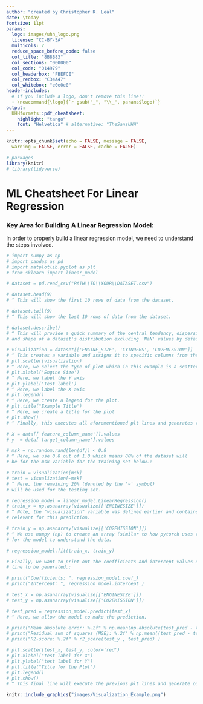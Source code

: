 ```yaml
---
author: "created by Christopher K. Leal"
date: \today
fontsize: 11pt
params:
  logo: images/uhh_logo.png
  license: "CC-BY-SA"
  multicols: 2
  reduce_space_before_code: false
  col_title: "8B8B83"
  col_sections: "000000"
  col_code: "014979"
  col_headerbox: "FBEFCE"
  col_redbox: "C34A47"
  col_whitebox: "e0e0e0"
header-includes: 
  # if you include a logo, don't remove this line!!
  - \newcommand{\logo}{`r gsub("_", "\\_", params$logo)`}
output:
  UHHformats::pdf_cheatsheet:
    highlight: "tango"
    font: "Helvetica" # alternative: "TheSansUHH"
---
```


```r
knitr::opts_chunk$set(echo = FALSE, message = FALSE, 
  warning = FALSE, error = FALSE, cache = FALSE)
```

```r
# packages
library(knitr)
# library(tidyverse)
```

# ML Cheatsheet For Linear Regression

\begin{blackbox}{What is a Linear Regression Model?}

A linear regression model is one of the simplest examples of machine learning (ML) that can be used to predict data. A linear regression model focuses on using at least one key piece of data in order to predict another. Using just one type of data to make such predictions is known as a "Simple Linear Regression Model". However, if more than one data point needs to be used to make a prediction, this is called a "Multiple Linear Regression Model". The use case depends on what the goal is for the prediction and requires some level of understanding for the dataset in question by way of data exploration.

|

*Multiple vs. Simple Linear Regression Model:*

|

A simple linear regression model uses one data point (independent variable) to predict and calculate the wanted result (dependent variable). A multiple linear regression model uses more than one independent variable to accomplish this.
\end{blackbox}


### Key Area for Building A Linear Regression Model:

In order to properly build a linear regression model, we need to understand the steps involved.

\begin{bluebox}{Step 1: Importing The Relevant Libraries:}

In this case of Python, you'll need to make sure you import the libraries relevant to your project. In general, you can create a linear regression model with the following libraries listed below. This can vary depending on the language and objectives. For example, you may not need to necessarily create plots to visualize the data despite it being generally useful, so you can exclude matplotlib if that's the case.:

* numpy
|
* sckit-learn
|
* pandas
|
* matplotlib
|
* pylab (optional)

\end{bluebox}

```python
# import numpy as np
# import pandas as pd
# import matplotlib.pyplot as plt
# from sklearn import linear_model
```


\begin{redbox}{Step 2: Loading the Dataset:}

Once the necessary libraries have been imported, the dataset needs to be loaded in. Assuming the library is already present locally on the machine, you can load the data using pandas or other libraries. In this example, we use pandas do accomplish this as shown below.:
\end{redbox}

```python
# dataset = pd.read_csv("PATH\\TO\\YOUR\\DATASET.csv")
```

\begin{greenbox}{Step 3: Data Exploration:}

This steps requires understanding what the dataset consists of and figuring out what data can be used to accomplish the goal. The following are some basic example of how we can understand the dataset in further detail by viewing the data in various different ways.
\end{greenbox}

```python
# dataset.head(9)  
# ^ This will show the first 10 rows of data from the dataset.

# dataset.tail(9)
# ^ This will show the last 10 rows of data from the dataset.

# dataset.describe()
# ^ This will provide a quick summary of the central tendency, dispersion 
# and shape of a dataset's distribution excluding 'NaN' values by default
```

\begin{greenbox}

Additionally, the data can also be explored by visualization leveraging some libraries like matplotlib or ggplot which is very popular with R programming. The following example shows how we can select specific columns of data from a non-existent dataset and plot them using matplotlib.:
\end{greenbox}

```python
# visualization = dataset[['ENGINE_SIZE', 'CYINDERS', 'CO2EMISSION']] 
# ^ This creates a variable and assigns it to specific columns from the "dataset".
# plt.scatter(visualization)
# ^ Here, we select the type of plot which in this example is a scatter plot.
# plt.xlabel('Engine Size')
# ^ Here, we label the Y axis
# plt.ylabel('Test label')
# ^ Here, we label the X axis
# plt.legend()
# ^ Here, we create a legend for the plot.
# plt.title("Example Title")
# ^ Here, we create a title for the plot
# plt.show()
# ^ Finally, this executes all aforementioned plt lines and generates the plot
```


\begin{yellowbox}{Step 4: Selecting Features And The Target:}

Once we've identified the data we need and have determined the type of linear regression model to use, we can then create variables and assign them to the data we will be leveraging. Here is what an example would look like.:
*Note: This is essentially what I showed in the previous step on how to extract data from a dataset and assign it to the visualization variable. The difference is that here, we would know what data is needed to begin to work on the ML model.*

\end{yellowbox}

```python
# X = data[['feature_column_name']].values
# y  = data['target_column_name'].values
```

\begin{bluebox}{Step 5: Splitting The Data:}

In this step, we need to create a "TEST" and a "TRAINING" set out of the dataset. The idea is to use out of sample testing which means the model will be trained on the training set but tested with the test set. This way we can properly train the model on the majority of data and then use the separate data not yet seen by the model to conduct a test and obtain accurate results from the trained model. For this example, we can use the numpy library to accomplish this.:

\end{bluebox}

```python
# msk = np.random.rand(len(df)) < 0.8
# ^ Here, we use 0.8 out of 1.0 which means 80% of the dataset will 
# be for the msk variable for the training set below.:

# train = visualization[msk]
# test = visualization[~msk]
# ^ Here, the remaining 20% (denoted by the '~' symbol) 
# will be used for the testing set.
```


\begin{greenbox}{Step 6: Creating The Linear Regression Model:}

Next, we create the linear regression models using the sckit-learn library. We can do this with the following.:

\end{greenbox}

```python
# regression_model = linear_model.LinearRegression()
# train_x = np.asanarray(visualize[['ENGINESIZE']])
# ^ Note, the "visualization" variable was defined earlier and contains all data 
# relevant for this prediction.

# train_y = np.asanarray(visualize[['CO2EMISSION']])
# ^ We use numpy (np) to create an array (similar to how pytorch uses tensors) 
# for the model to understand the data.

# regression_model.fit(train_x, train_y)

# Finally, we want to print out the coefficients and intercept values of the 
# line to be generated.:

# print("Coefficients: ", regression_model.coef_)
# print("Intercept: ", regression_model.intercept_)
```


\begin{redbox}{Step 7: Making The Prediction:}

Next, now that we've trained the model with the training set, we can now make the actual predictions using the testing set. Here is an example of how we can accomplish this which is very similar to what we did previously for the training set except we pass the testing set along and make the prediction with the "predict" function as shown below.:

\end{redbox}

```python
# test_x = np.asanarray(visualize[['ENGINESIZE']])
# test_y = np.asanarray(visualize[['CO2EMISSION']])

# test_pred = regression_model.predict(test_x)
# ^ Here, we allow the model to make the prediction.
```


\begin{greenbox}{Step 8: Evaluating The Model:}

For the evaluation of the model, we need to understand how accurate it is at predicting the needed values from the dataset. In order to do this, we need to calculate the mean absolute error rate (MAE). We can do so using the following code.:

\end{greenbox}

```python
# print("Mean absolute error: %.2f" % np.mean(np.absolute(test_pred - test_y)))
# print("Residual sum of squares (MSE): %.2f" % np.mean((test_pred - test_y) ** 2))
# print("R2-score: %.2f" % r2_score(test_y , test_pred) )
```

\newpage

\begin{yellowbox}{Step 9: Visualizing The Results:}

Finally, this is where we will want to visualize the results. This is where (at least for this example) matplotlib comes in. We import this as "plt" and we can then create out plot. Here is an example of how we can do this.:

|

*Note: Keep in mind that matplotlib has alot more to offer and you can select many different plot types to best visualize the data.*

\end{yellowbox}

```python
# plt.scatter(test_x, test_y, color='red')
# plt.xlabel("test label for X")
# plt.ylabel("test label for Y")
# plt.title("Title for the Plot")
# plt.legend()
# plt.show()
# ^ This final line will execute the previous plt lines and generate our plot.
```

\newcolumn

\begin{blackbox}{Step 10: Visualization Of The Results:}

The following image is an example of a linear regression model that is designed to calculate or predict the amount of money spent on coffee over time. This illustrates what a final output can potentially look like when using matplotlib. For this example, the solid red line shows the average money spent using the already existing data from the dataset. The dotted blue line is the prediction calculated by the linear regression model for the remainder of year for 2024.

\end{blackbox}

```r
knitr::include_graphics("images/Visualization_Example.png")
```
